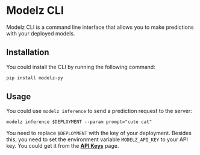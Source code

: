 # Modelz CLI

Modelz CLI is a command line interface that allows you to make predictions with your deployed models.

## Installation

You could install the CLI by running the following command:

```bash
pip install modelz-py
```

## Usage

You could use `modelz inference` to send a prediction request to the server:

``` copy
modelz inference $DEPLOYMENT --param prompt="cute cat"
```

You need to replace `$DEPLOYMENT` with the key of your deployment. Besides this, you need to set the environment variable `MODELZ_API_KEY` to your API key. You could get it from the [**API Keys**](https://cloud.modelz.ai/settings/user) page.
